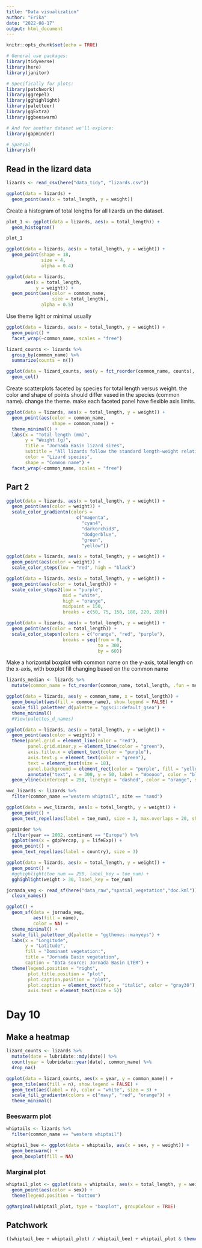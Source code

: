 ```yaml
---
title: "Data visualization"
author: "Erika"
date: "2022-08-17"
output: html_document
---
```


```r
knitr::opts_chunk$set(echo = TRUE)

# General use packages:
library(tidyverse)
library(here)
library(janitor)

# Specifically for plots:
library(patchwork)
library(ggrepel)
library(gghighlight)
library(paletteer)
library(ggExtra)
library(ggbeeswarm)

# And for another dataset we'll explore:
library(gapminder)

# Spatial
library(sf)
```

## Read in the lizard data

```r
lizards <- read_csv(here("data_tidy", "lizards.csv"))
```

```r
ggplot(data = lizards) + 
  geom_point(aes(x = total_length, y = weight))
```

Create a histogram of total lengths for all lizards un the dataset.
```r
plot_1 <- ggplot(data = lizards, aes(x = total_length)) +
  geom_histogram()

plot_1
```

```r
ggplot(data = lizards, aes(x = total_length, y = weight)) +
  geom_point(shape = 18,
             size = 4,
             alpha = 0.4)
```

```r
ggplot(data = lizards, 
       aes(x = total_length, 
           y = weight)) +
  geom_point(aes(color = common_name, 
                 size = total_length),
             alpha = 0.5)
```

Use theme light or minimal usually

```r
ggplot(data = lizards, aes(x = total_length, y = weight)) +
  geom_point() +
  facet_wrap(~common_name, scales = "free")
```

```r
lizard_counts <- lizards %>%
  group_by(common_name) %>%
  summarize(counts = n())
```

```r
ggplot(data = lizard_counts, aes(y = fct_reorder(common_name, counts), x = counts)) +
  geom_col()
```

Create scatterplots faceted by species for total length versus weight. the color and shape of points should differ vased in the species (common name). change the theme. make each faceted panel have flexible axis limits.
```r
ggplot(data = lizards, aes(x = total_length, y = weight)) +
  geom_point(aes(color = common_name, 
                 shape = common_name)) +
  theme_minimal() +
  labs(x = "Total length (mm)",
       y = "Weight (g)",
       title = "Jornada Basin lizard sizes",
       subtitle = "All lizards follow the standard length-weight relationship, with Western Whiptails being largest",
       color = "Lizard species",
       shape = "Common name") +
  facet_wrap(~common_name, scales = "free")
```

## Part 2

```r
ggplot(data = lizards, aes(x = total_length, y = weight)) +
  geom_point(aes(color = weight)) +
  scale_color_gradientn(colors = 
                          c("magenta", 
                            "cyan4", 
                            "darkorchid3", 
                            "dodgerblue", 
                            "green", 
                            "yellow"))

ggplot(data = lizards, aes(x = total_length, y = weight)) +
  geom_point(aes(color = weight)) +
  scale_color_steps(low = "red", high = "black")

ggplot(data = lizards, aes(x = total_length, y = weight)) +
  geom_point(aes(color = total_length)) +
  scale_color_steps2(low = "purple", 
                     mid = "white", 
                     high = "orange",
                     midpoint = 150,
                     breaks = c(50, 75, 150, 180, 220, 280))

ggplot(data = lizards, aes(x = total_length, y = weight)) +
  geom_point(aes(color = total_length)) +
  scale_color_stepsn(colors = c("orange", "red", "purple"),
                     breaks = seq(from = 0,
                                  to = 300,
                                  by = 60))
```

Make a horizontal boxplot with common name on the y-axis, total length on the x-axis, with boxplot fill changing based on the common name

```r
lizards_median <- lizards %>%
  mutate(common_name = fct_reorder(common_name, total_length, .fun = median))

ggplot(data = lizards, aes(y = common_name, x = total_length)) +
  geom_boxplot(aes(fill = common_name), show.legend = FALSE) +
  scale_fill_paletteer_d(palette = "ggsci::default_gsea") +
  theme_minimal()
  #View(palettes_d_names)
```

```r
ggplot(data = lizards, aes(x = total_length, y = weight)) +
  geom_point(aes(color = weight)) +
  theme(panel.grid = element_line(color = "red"),
        panel.grid.minor.y = element_line(color = "green"),
        axis.title.x = element_text(color = "purple"),
        axis.text.y = element_text(color = "green"),
        text = element_text(size = 18),
        panel.background = element_rect(color = "purple", fill = "yellow")) +
        annotate("text", x = 300, y = 50, label = "Wooooo", color = "blue") + 
  geom_vline(xintercept = 250, linetype = "dashed", color = "orange", size = 4) #.major.x
```

```r
wwc_lizards <- lizards %>% 
  filter(common_name =="western whiptail", site == "sand")

ggplot(data = wwc_lizards, aes(x = total_length, y = weight)) +
  geom_point() +
  geom_text_repel(aes(label = toe_num), size = 3, max.overlaps = 20, show.legend = FALSE) 
```

```r
gapminder %>%
  filter(year == 2002, continent == "Europe") %>% 
  ggplot(aes(x = gdpPercap, y = lifeExp)) +
  geom_point() + 
  geom_text_repel(aes(label = country), size = 3)
```

```r
ggplot(data = lizards, aes(x = total_length, y = weight)) +
  geom_point() +
  #gghighlight(toe_num == 250, label_key = toe_num) +
  gghighlight(weight > 30, label_key = toe_num)
```

```r
jornada_veg <- read_sf(here("data_raw","spatial_vegetation","doc.kml")) %>% dplyr::select(Name) %>% 
  clean_names()

ggplot() +
  geom_sf(data = jornada_veg, 
          aes(fill = name),
          color = NA) +
  theme_minimal() +
  scale_fill_paletteer_d(palette = "ggthemes::manyeys") +
  labs(x = "Longitude",
       y = "Latitude",
       fill = "Dominant vegetation:",
       title = "Jornada Basin vegetation",
       caption = "Data source: Jornada Basin LTER") +
  theme(legend.position = "right",
        plot.title.position = "plot",
        plot.caption.position = "plot",
        plot.caption = element_text(face = "italic", color = "gray30"),
        axis.text = element_text(size = 5))
```

# Day 10
## Make a heatmap

```r
lizard_counts <- lizards %>%
  mutate(date = lubridate::mdy(date)) %>%
  count(year = lubridate::year(date), common_name) %>%
  drop_na()
```

```r
ggplot(data = lizard_counts, aes(x = year, y = common_name)) +
  geom_tile(aes(fill = n), show.legend = FALSE) +
  geom_text(aes(label = n), color = "white", size = 3) +
  scale_fill_gradientn(colors = c("navy", "red", "orange")) +
  theme_minimal()
```

### Beeswarm plot

```r
whiptails <- lizards %>%
  filter(common_name == "western whiptail")
```

```r
whiptail_bee <- ggplot(data = whiptails, aes(x = sex, y = weight)) +
  geom_beeswarm() +
  geom_boxplot(fill = NA)
```

### Marginal plot

```r
whiptail_plot <- ggplot(data = whiptails, aes(x = total_length, y = weight)) +
  geom_point(aes(color = sex)) +
  theme(legend.position = "bottom")

ggMarginal(whiptail_plot, type = "boxplot", groupColour = TRUE)
```

## Patchwork

```r
((whiptail_bee + whiptail_plot) / whiptail_bee) + whiptail_plot & theme_dark()
```

